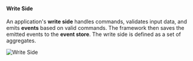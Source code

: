 #### Write Side

An application's **write side** handles commands, validates input data, and emits **events** based on valid commands. The framework then saves the emitted events to the **event store**. The write side is defined as a set of aggregates.

![Write Side](../static/write-side-chart.png)
